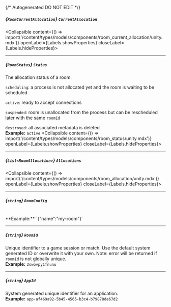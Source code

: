 {/* Autogenerated DO NOT EDIT  */}

##### *{`RoomCurrentAllocation`}* `CurrentAllocation`
<Collapsible content={() => import('/content/types/models/components/room_current_allocation/unity.mdx')} openLabel={Labels.showProperties} closeLabel={Labels.hideProperties}>
</Collapsible>

---
##### *{`RoomStatus`}* `Status`
The allocation status of a room.

`scheduling`: a process is not allocated yet and the room is waiting to be scheduled

`active`: ready to accept connections

`suspended`: room is unallocated from the process but can be rescheduled later with the same `roomId`

`destroyed`: all associated metadata is deleted
<br/>
**Example:** `active`
<Collapsible content={() => import('/content/types/models/components/room_status/unity.mdx')} openLabel={Labels.showProperties} closeLabel={Labels.hideProperties}>
</Collapsible>

---
##### *{`List<RoomAllocation>`}* `Allocations`
<Collapsible content={() => import('/content/types/models/components/room_allocation/unity.mdx')} openLabel={Labels.showProperties} closeLabel={Labels.hideProperties}>
</Collapsible>

---
##### *{`string`}* `RoomConfig`
<br/>
**Example:** `{"name":"my-room"}`

---
##### *{`string`}* `RoomId`
Unique identifier to a game session or match. Use the default system generated ID or overwrite it with your own.
Note: error will be returned if `roomId` is not globally unique.
<br/>
**Example:** `2swovpy1fnunu`

---
##### *{`string`}* `AppId`
System generated unique identifier for an application.
<br/>
**Example:** `app-af469a92-5b45-4565-b3c4-b79878de67d2`



